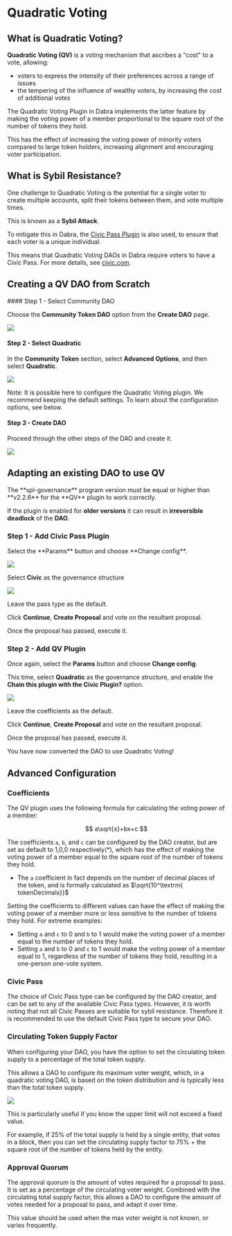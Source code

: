 
# Quadratic Voting

## What is Quadratic Voting?

**Quadratic Voting (QV)** is a voting mechanism that ascribes a "cost" to a vote, allowing:
- voters to express the intensity of their preferences across a range of issues
- the tempering of the influence of wealthy voters, by increasing the cost of additional votes

The Quadratic Voting Plugin in Dabra implements the latter feature by making the voting power of a
member proportional to the square root of the number of tokens they hold. 

This has the effect of increasing the voting power of minority voters compared to large token holders,
increasing alignment and encouraging voter participation.

## What is Sybil Resistance?

One challenge to Quadratic Voting is the potential for a single voter to create multiple accounts, split their
tokens between them, and vote multiple times.

This is known as a **Sybil Attack**.

To mitigate this in Dabra, the [Civic Pass Plugin](civic.md) is also used, to ensure that each voter is a unique individual.

This means that Quadratic Voting DAOs in Dabra require voters to have a Civic Pass. For more details, see [civic.com](https://civic.com).

## Creating a QV DAO from Scratch

<Steps>
#### Step 1 - Select Community DAO

Choose the **Community Token DAO** option from the **Create DAO** page.

![](../source/qv/qv1.png)

#### Step 2 - Select Quadratic

In the **Community Token** section, select **Advanced Options**,
and then select **Quadratic**.

![](../source/qv/qv2.png)

Note: It is possible here to configure the Quadratic Voting plugin. We recommend keeping the default settings.
To learn about the configuration options, see below.

#### Step 3 - Create DAO

Proceed through the other steps of the DAO and create it.

![](../source/qv/qv3.png)
</Steps>

## Adapting an existing DAO to use QV

<Callout type="error" emoji="🚨">
The **spl-governance** program version must be equal or higher than **v2.2.6** for the **QV** plugin to work correctly.

If the plugin is enabled for **older versions** it can result in **irreversible deadlock** of the **DAO**.
</Callout>

### Step 1 - Add Civic Pass Plugin

<Steps>
Select the **Params** button and choose **Change config**.

![](../source/qv/qv4.png)

Select **Civic** as the governance structure

![](../source/qv/qv5.png)

Leave the pass type as the default.

Click **Continue**, **Create Proposal** and vote on the resultant proposal.

Once the proposal has passed, execute it.

### Step 2 - Add QV Plugin

Once again, select the **Params** button and choose **Change config**.

This time, select **Quadratic** as the governance structure, and enable the
**Chain this plugin with the Civic Plugin?** option.

![](../source/qv/qv6.png)

Leave the coefficients as the default.

Click **Continue**, **Create Proposal** and vote on the resultant proposal.

Once the proposal has passed, execute it.

You have now converted the DAO to use Quadratic Voting!
</Steps>

## Advanced Configuration

### Coefficients

The QV plugin uses the following formula for calculating the voting power of a member:

$$
a\sqrt{x}+bx+c
$$

The coefficients `a`, `b`, and `c` can be configured by the DAO creator, but are set as default to 1,0,0 respectively(*),
which has the effect of making the voting power of a member equal to the square root of the number of tokens they hold.

* The `a` coefficient in fact depends on the number of decimal places of the token, and is formally calculated as $\sqrt{10^\textrm{ tokenDecimals}}$

Setting the coefficients to different values can have the effect of making the voting power of a member more or less sensitive to the number of tokens they hold.
For extreme examples:

- Setting `a` and `c` to 0 and `b` to 1 would make the voting power of a member equal to the number of tokens they hold.
- Setting `a` and `b` to 0 and `c` to 1 would make the voting power of a member equal to 1,
regardless of the number of tokens they hold, resulting in a one-person one-vote system.

### Civic Pass

The choice of Civic Pass type can be configured by the DAO creator, and can be set to any of the available Civic Pass types.
However, it is worth noting that not all Civic Passes are suitable for sybil resistance. Therefore it is recommended to 
use the default Civic Pass type to secure your DAO.

### Circulating Token Supply Factor

When configuring your DAO, you have the option to set the circulating token supply to a percentage of the total
token supply.

This allows a DAO to configure its maximum voter weight, which, in a quadratic voting DAO, is based on the
token distribution and is typically less than the total token supply.

![](../source/qv/qv7.png)

This is particularly useful if you know the upper limit will not exceed a fixed value.

For example, if 25% of the total supply is held by a single entity, that votes in a block, then
you can set the circulating supply factor to 75% + the square root of the number of tokens held by the entity.

### Approval Quorum

The approval quorum is the amount of votes required for a proposal to pass. It is set as a percentage of the circulating
voter weight. Combined with the circulating total supply factor, this allows a DAO to configure the amount of votes
needed for a proposal to pass, and adapt it over time.

This value should be used when the max voter weight is not known, or varies frequently.
